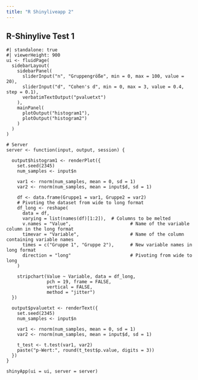 ```yaml
---
title: "R Shinyliveapp 2"
---
```

## R-Shinylive Test 1

```shinylive-r
#| standalone: true
#| viewerHeight: 900
ui <- fluidPage(
  sidebarLayout(
    sidebarPanel(
      sliderInput("n", "Gruppengröße", min = 0, max = 100, value = 20),
      sliderInput("d", "Cohen's d", min = 0, max = 3, value = 0.4, step = 0.1),
      verbatimTextOutput("pvaluetxt")
    ),
    mainPanel(
      plotOutput("histogram1"),
      plotOutput("histogram2")
    )
  )
)

# Server
server <- function(input, output, session) {
  
  output$histogram1 <- renderPlot({
    set.seed(2345)
    num_samples <- input$n
    
    var1 <- rnorm(num_samples, mean = 0, sd = 1)
    var2 <- rnorm(num_samples, mean = input$d, sd = 1)
    
    df <- data.frame(Gruppe1 = var1, Gruppe2 = var2)
    # Pivoting the dataset from wide to long format
    df_long <- reshape(
      data = df,
      varying = list(names(df)[1:2]),  # Columns to be melted
      v.names = "Value",                      # Name of the variable column in the long format
      timevar = "Variable",                   # Name of the column containing variable names
      times = c("Gruppe 1", "Gruppe 2"),      # New variable names in long format
      direction = "long"                      # Pivoting from wide to long
    )
    
    stripchart(Value ~ Variable, data = df_long,
               pch = 19, frame = FALSE, 
               vertical = FALSE,
               method = "jitter")
  })
  
  output$pvaluetxt <- renderText({
    set.seed(2345)
    num_samples <- input$n
    
    var1 <- rnorm(num_samples, mean = 0, sd = 1)
    var2 <- rnorm(num_samples, mean = input$d, sd = 1)
    
    t_test <- t.test(var1, var2)
    paste("p-Wert:", round(t_test$p.value, digits = 3))
  })
}

shinyApp(ui = ui, server = server)


```